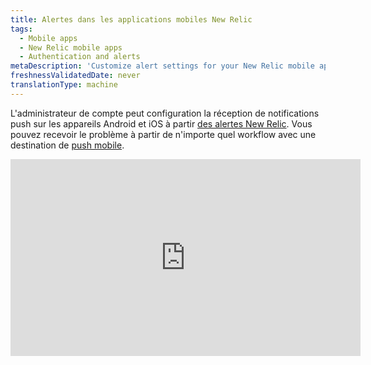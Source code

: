 ```yaml
---
title: Alertes dans les applications mobiles New Relic
tags:
  - Mobile apps
  - New Relic mobile apps
  - Authentication and alerts
metaDescription: 'Customize alert settings for your New Relic mobile app, including email or push notifications. View and acknowledge view alerting incidents.'
freshnessValidatedDate: never
translationType: machine
---
```


L&apos;administrateur de compte peut configuration la réception de notifications push sur les appareils Android et iOS à partir [des alertes New Relic](/docs/alerts-applied-intelligence/new-relic-alerts/get-started/introduction-applied-intelligence). Vous pouvez recevoir le problème <InlinePopover type="alerts" />à partir de n&apos;importe quel workflow avec une destination de [push mobile](/docs/alerts-applied-intelligence/notifications/notification-integrations#mobile_push).

<iframe width="560" height="315" src="https://www.youtube.com/embed/bVJZUatrCpY" title="YouTube video player" frameborder="0" allow="accelerometer; autoplay; clipboard-write; encrypted-media; gyroscope; picture-in-picture; web-share" allowfullscreen />

## Exigences [#requirements]

Les utilisateurs du [modèle utilisateur New Relic One](/docs/accounts/original-accounts-billing/original-product-based-pricing/overview-user-models) et du [modèle utilisateur d&apos;origine](/docs/accounts/original-accounts-billing/original-product-based-pricing/overview-user-models) peuvent configurer un workflow avec le push mobile comme [destination](/docs/alerts-applied-intelligence/notifications/notification-integrations#mobile_push).

## Activer ou désactiver la notification [#enabling-alerts]

Lorsque vous vous connectez à votre compte New Relic depuis une application Android ou iOS, votre appareil est automatiquement associé à votre utilisateur. Assurez-vous d&apos; [ajouter une destination de push mobile au workflow](/docs/alerts-applied-intelligence/applied-intelligence/incident-workflows/incident-workflows#add-workflow).

## Afficher les détails de l&apos;incident [#viewing-alerts]

La notification apparaît automatiquement sur l&apos;écran de verrouillage de votre appareil. Pour démarrer l&apos;application New Relic :

1. En fonction de votre appareil, procédez comme suit :

   * Sur les appareils Android , appuyez sur la notification dans le tiroir notification .
   * Sur les appareils iOS, faites glisser l’écran.

2. Dans le menu <DNT>**Alerts**</DNT> de l&apos;application New Relic, sélectionnez un problème pour afficher les détails de l&apos;erreur pour l&apos;application associée.

3. En option, sélectionnez <DNT>**Acknowledge**</DNT>.

4. En option, pour afficher des détails supplémentaires, sélectionnez <DNT>**Overview**</DNT>, <DNT>**Incidents**</DNT> ou <DNT>**Issue log**</DNT>.

La liste <DNT>**Alerts**</DNT> du menu principal affiche les problèmes triés par heure. Vous pouvez appliquer des filtres supplémentaires ou modifier la fenêtre temporelle en haut à droite :

## Résoudre les problèmes liés aux paramètres d&apos;alerte [#troubleshooting]

Si les notifications push ne fonctionnent pas sur votre appareil mobile :

1. Vérifiez que vous répondez [aux exigences](#requirements).
2. Vérifiez que [les alertes sont activées](#enabling-alerts).
3. Vérifiez [les paramètresnotification ](#notification-settings)de votre appareil mobile pour vous assurer que New Relic est autorisé à envoyer des notifications push.

Si les paramètres notification de votre appareil mobile sont corrects, mais que vous ne recevez toujours pas de notification, [supprimez l&apos;appareil de votre compte](#account-delete), puis [désinstallez](#uninstall-app) et [réinstallez](#reinstall-app) l&apos;application New Relic.

<CollapserGroup>
  <Collapser id="notification-settings" title="Vérifiez les paramètres de notification de votre appareil mobile">
    Suivez la procédure adaptée à votre appareil mobile.

    <table>
      <thead>
        <tr>
          <th style={{ width: "150px" }}>
            <DNT>
              **Device**
            </DNT>
          </th>

          <th>
            <DNT>
              **To check notification settings:**
            </DNT>
          </th>
        </tr>
      </thead>

      <tbody>
        <tr>
          <td>
            Android
          </td>

          <td>
            1. Depuis <DNT>**Settings**</DNT> de votre appareil Android, sélectionnez <DNT>**Sound and notification**</DNT>.
            2. Vérifiez les paramètres de volume sonore.
            3. Facultatif : Activer <DNT>**Also vibrate for calls**</DNT>.
            4. Vérifiez les paramètres pour <DNT>**Interruptions**</DNT>.
            5. Vérifiez les paramètres pour <DNT>**Notification**</DNT>.
            6. Vérifiez les paramètres pour <DNT>**App notifications**</DNT>: sélectionnez l’application New Relic, puis vérifiez les paramètres pour <DNT>**Block**</DNT> et <DNT>**Priority**</DNT>.
          </td>
        </tr>

        <tr>
          <td>
            iOS
          </td>

          <td>
            1. Assurez-vous que [la fonction Ne pas déranger](http://support.apple.com/kb/HT5463) est désactivée : depuis l&apos;application iOS <DNT>**Settings**</DNT> , sélectionnez <DNT>**Do Not Disturb**</DNT> et vérifiez que le commutateur <DNT>**Manual**</DNT> est désactivé.
            2. Assurez-vous que l&apos;application New Relic est autorisée à envoyer des notifications : depuis l&apos;application iOS <DNT>**Settings**</DNT> , sélectionnez <DNT>**Notifications**</DNT> et recherchez l&apos;application New Relic dans la liste des applications.
            3. Assurez-vous que le commutateur <DNT>**Allow Notifications**</DNT> est activé.
            4. Assurez-vous que le style d’alerte est défini sur <DNT>**Banners**</DNT> ou <DNT>**Alerts**</DNT>.
            5. Facultatif : pour activer les alertes audio, définissez <DNT>**Sounds**</DNT> sur activé.
          </td>
        </tr>
      </tbody>
    </table>
  </Collapser>

  <Collapser id="account-delete" title="Supprimez l'appareil Android ou iOS de votre compte New Relic">
    Pour supprimer l&apos;appareil mobile de votre compte New Relic, utilisez l&apos;explorateur d&apos;API NerdGraph :

    1. <DNT>**Query**</DNT> [appareils actuels](https://api.newrelic.com/graphiql?#query=query%20List%20%7B%0A%20%20actor%20%7B%0A%20%20%20%20mobilePushNotification%20%7B%0A%20%20%20%20%20%20devices%20%7B%0A%20%20%20%20%20%20%20%20appVersion%0A%20%20%20%20%20%20%20%20deviceId%0A%20%20%20%20%20%20%20%20deviceName%0A%20%20%20%20%20%20%20%20operatingSystem%0A%20%20%20%20%20%20%7D%0A%20%20%20%20%7D%0A%20%20%7D%0A%7D%0A) en sélectionnant actor -&amp;gt; mobilePushNotification -&amp;gt; devices et en sélectionnant appVersion, deviceId et deviceName. Exécutez cette requête pour obtenir la liste des appareils.

    2. <DNT>**Mutate**</DNT> pour [supprimer](https://api.newrelic.com/graphiql?#query=mutation%20%7B%0A%20%20mobilePushNotificationRemoveDevice%28deviceId%3A%20%22%22%29%20%7B%0A%20%20%20%20message%0A%20%20%7D%0A%7D%0A) un appareil en sélectionnant mutation -&amp;gt; mobilePushNotificationRemoveDevice et en transmettant le deviceId de la liste ci-dessus.

       Ou vous pouvez supprimer l&apos;appareil à partir de l&apos;option <DNT>**Settings**</DNT> intégrée à l&apos;application dans le menu -&amp;gt; Paramètres

    3. Regardez sous <DNT>**Push notification devices**</DNT> et supprimez-le à partir de là. Sur iOS, faites glisser votre doigt de droite à gauche vers <DNT>**Delete**</DNT> un appareil, sur Android, appuyez sur <DNT>**Delete**</DNT>

       Continuez les étapes pour [réinstaller](#uninstall-app) l’application New Relic depuis votre appareil.
  </Collapser>

  <Collapser id="uninstall-app" title="Désinstaller l'application mobile New Relic">
    Suivez la procédure pour désinstaller l&apos;application New Relic de votre appareil, puis réinstallez-la.

    <table>
      <thead>
        <tr>
          <th style={{ width: "150px" }}>
            <DNT>
              **Device**
            </DNT>
          </th>

          <th>
            <DNT>
              **To uninstall the New Relic app:**
            </DNT>
          </th>
        </tr>
      </thead>

      <tbody>
        <tr>
          <td>
            Android
          </td>

          <td>
            1. Depuis <DNT>**Settings**</DNT> de votre appareil Android, sélectionnez <DNT>**Apps**</DNT>, puis sélectionnez l&apos;application New Relic.
            2. Sélectionnez <DNT>**Uninstall**</DNT>.
            3. Continuez les étapes pour [réinstaller](#reinstall-app) l’application New Relic.
          </td>
        </tr>

        <tr>
          <td>
            iOS
          </td>

          <td>
            1. Depuis votre écran d’accueil iOS, appuyez longuement sur l’icône New Relic jusqu’à ce qu’elle tremble.
            2. Pour [supprimer l&apos;application](http://support.apple.com/kb/TI135), sélectionnez l&apos;icône <DNT>**X**</DNT> .
            3. Continuez les étapes pour [réinstaller](#reinstall-app) l’application New Relic.
          </td>
        </tr>
      </tbody>
    </table>
  </Collapser>

  <Collapser id="reinstall-app" title="Réinstaller l'application mobile New Relic">
    Pour réinstaller l&apos;application mobile New Relic :

    1. Depuis votre appareil Android, sélectionnez [<DNT>**Google Play Store**</DNT>](https://play.google.com/store/apps/details?id=com.newrelic.rpm).

       OU

       Depuis l’écran d’accueil de votre appareil iOS, sélectionnez [<DNT>**App Store**</DNT>.](https://itunes.apple.com/us/app/new-relic/id594038638?mt=8)

    2. Rechercher <DNT>**New Relic**</DNT>.

    3. Téléchargez l&apos;application.

    4. Une fois le téléchargement terminé, connectez-vous à votre application mobile New Relic avec votre compte New Relic.
  </Collapser>
</CollapserGroup>